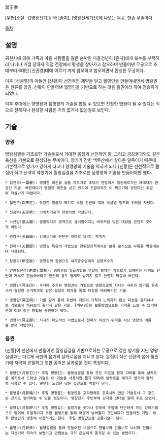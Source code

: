 冥王拳

[무협]소설 《[명왕전기]》와 [솔져], [명왕신세기전]에 나오는 무공. 맨손 무술이다.

[[목차]]

== 설명 ==
귀원사에 의해 가족과 마을 사람들을 잃은 순박한 마을청년이 [은자]에게 복수를 부탁하러 다니나 거절 당하자 직접 전장에서 평생을 살아가고 참오하며 만들어낸 무공으로 초대부터 6대인 [신권영]대에 이르기 까지 참오하고 참오하면서 완성한 무공이다.

이후 [신권영]의 아들인 [신황]이 선천적인 제약을 딛고 월영인을 만들어내면서 명왕권은 원류를 양권, 신황이 만들어낸 월영인을 기반으로 하는 것을 음권이라 하여 전승하게 되었다.

이후 후대에는 양명왕과 음명왕의 기술을 합칠 수 있으면 진정한 명왕이 될 수 있다는 식으로 전해지나 완성한 사람은 거의 없거나 없는걸로 보인다.

== 기술 ==
=== 양권 ===
명왕심결을 기초로한 기술들로서 거대한 몸집과 선천적인 힘, 그리고 금강불괴와도 같은 육신을 기본으로 완성되는 무예이다. 양기가 강한 백두산에서 살아온 일족이기 때문에 기본적으로 양기가 강하게 타고나 양명왕의 기술을 익히게 되나 [신황]은 선천적으로 몸집이 작고 신력이 약했기에 월영심결을 기초로한 음명왕의 기술을 만들어야만 했다.

 * 일전격(一電擊): 맹렬한 회전을 실을 지르기로 초대가 전장에서 정권찌르기만 해대다가 완성한 기술. 빠른데다가 맹렬한 회전을 싣고 있기에 조금이라도 이 찌르기에 닿았다간 휘말려 작살나기 마련이다.

 * 혈천주(血天柱): 막강한 팔꿈치 찍기로 목을 단번에 꺽어 박살낼 정도의 위력을 지녔다.

 * 천공벽(天空劈): 어깨치기공격 한방이면 작살난다.

 * 낙산암(落山巖): 몸통박치기 공격으로 굴러떨어지는 바위처럼 맞은 대상을 완전히 짓이겨 버린다.

 * 금강두(金鋼頭): 강철보다도 단단한 이마로 날리는 박치기

 * 천패각(天覇脚): 명왕권 특유의 각법으로 연환칠전격에서는 보통 로킥으로 무릎을 박살내는데 사용된다.

 * 참공파(斬空破): 명왕권의 장법으로 내가중수법이자 심장부수기

 * 연환칠전격(連環七電擊): 명왕권의 일곱기법을 연달아 펼치는 기술로서 집채만한 바위도 단번에 가루로 만들어버리고 인간의 경우 형체도 남기지 않고 완전히 박살내 버린다.

 * 명왕인(冥王印): 후대에 추가된 명왕권의 기법으로 명왕심결이 지니는 극한의 양기를 응축시켜 형성한 손가락과도 같은 형상의 화기를 통해 대상을 태워버리는 기술

 * 명왕망(冥王罔): 기를 얇게 풀어 주변에 퍼트려 기척이 느껴지지 않는 대상을 감지해내는 기술로서 하뮤츠의 촉각사 같은 기술. [백무귀]는 보통방법으로는 기척을 느낄 수 없기때문에 이와 같은 방법을 동원해야 했다.

 * 명왕각(冥王脚): 지극히 패도적인 각법으로서 천패각 이상의 위력을 지닌 명왕의 이름을 받은 각법이다. 

=== 음권 ===
[신황]이 천산에서 만들어낸 월영심결을 기반으로하는 무공으로 강한 양기를 지닌 명왕심결과는 다르게 극한의 음기와 날카로움을 지니고 있다. 몸집이 작은 신황의 몸에 맞췄기에 지극히 은밀하고 또한 공격은 날카로운 것이 특징이다.

 * 월영인(月影刃)[* 후일 명왕인]: 월영심결을 통해 모은 기운을 팔과 다리를 통해 날카로운 예기로서 드러낸 기술로 이 기술을 사용하면 팔과 다리에 날카로운 예기가 생기며 칼처럼 사용할 수 있다. 웬만한 도검은 닺는 것만으로 박살니 난다.

 * 월영륜(月影輪)[* 후일 명왕륜]: 월영인을 고리형태로 응축시켜 만든 기술로서 그 강도는 강기도 썰어버릴 수 있을 정도이다. 명왕전기 후반부에 강자를 상대로 할때 주로 쓰였다.

 * 월영갑(月影鉀)[* 후일 명왕갑]: 월영기를 옷이나 장포에 주입해 단단하게 하는 방어기법으로 방어에 효율적이지 못한 월영기를 통해 어떻게 방어할지 고민하다가 만들어진 기법. 이후 월영인과 병용해 사용하기도 한다. 후일 명왕갑으로 공통기술이 된다.

 * 월영보(月影步): 월영심결을 통해 만들어진 보법으로 현월보와 만월보로 나뉘며 현월보는 직선거리 최속의 보법이고 만월보는 극히 은밀하게 움직일 수 있는 보법이다.
